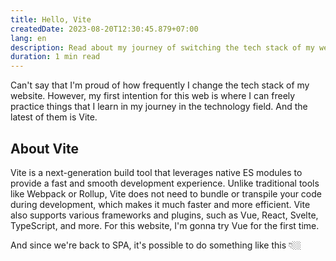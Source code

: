 ```yaml
---
title: Hello, Vite
createdDate: 2023-08-20T12:30:45.879+07:00
lang: en
description: Read about my journey of switching the tech stack of my website to Vite, a fast and modern build tool. I will show you the features and benefits of Vite and how I used Vue as a framework.
duration: 1 min read
---
```


Can't say that I'm proud of how frequently I change the tech stack of my website. However, my first intention for this web is where I can freely practice things that I learn in my journey in the technology field. And the latest of them is Vite.

## About Vite

Vite is a next-generation build tool that leverages native ES modules to provide a fast and smooth development experience. Unlike traditional tools like Webpack or Rollup, Vite does not need to bundle or transpile your code during development, which makes it much faster and more efficient. Vite also supports various frameworks and plugins, such as Vue, React, Svelte, TypeScript, and more. For this website, I'm gonna try Vue for the first time.

And since we're back to SPA, it's possible to do something like this 👇🏼

<div class="text-center">
  <ThemeToggle client:only="vue" class="text-2xl pb-2 pt-1" />
</div>
